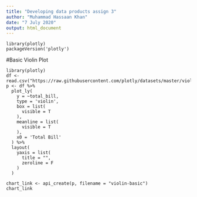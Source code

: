 ```yaml
---
title: "Developing data products assign 3"
author: "Muhammad Hassaan Khan"
date: "7 July 2020"
output: html_document
---
```


```
library(plotly)
packageVersion('plotly')
```
#Basic Violin Plot

```
library(plotly)
df <- read.csv("https://raw.githubusercontent.com/plotly/datasets/master/violin_data.csv")
p <- df %>%
  plot_ly(
    y = ~total_bill,
    type = 'violin',
    box = list(
      visible = T
    ),
    meanline = list(
      visible = T
    ),
    x0 = 'Total Bill'
  ) %>% 
  layout(
    yaxis = list(
      title = "",
      zeroline = F
    )
  )

chart_link <- api_create(p, filename = "violin-basic")
chart_link
```
